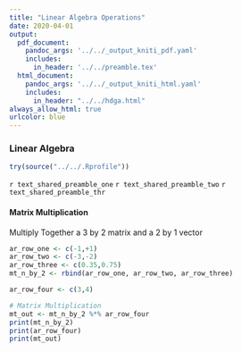 ```yaml
---
title: "Linear Algebra Operations"
date: 2020-04-01
output:
  pdf_document:
    pandoc_args: '../../_output_kniti_pdf.yaml'
    includes:
      in_header: '../../preamble.tex'
  html_document:
    pandoc_args: '../../_output_kniti_html.yaml'
    includes:
      in_header: "../../hdga.html"
always_allow_html: true
urlcolor: blue
---
```


### Linear Algebra

```r
try(source("../../.Rprofile"))
```

`r text_shared_preamble_one`
`r text_shared_preamble_two`
`r text_shared_preamble_thr`

#### Matrix Multiplication

Multiply Together a 3 by 2 matrix and a 2 by 1 vector

```r
ar_row_one <- c(-1,+1)
ar_row_two <- c(-3,-2)
ar_row_three <- c(0.35,0.75)
mt_n_by_2 <- rbind(ar_row_one, ar_row_two, ar_row_three)

ar_row_four <- c(3,4)

# Matrix Multiplication
mt_out <- mt_n_by_2 %*% ar_row_four
print(mt_n_by_2)
print(ar_row_four)
print(mt_out)
```
